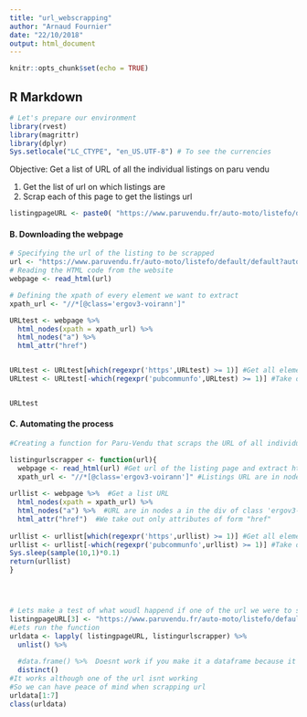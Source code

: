 ```yaml
---
title: "url_webscrapping"
author: "Arnaud Fournier"
date: "22/10/2018"
output: html_document
---
```


```r
knitr::opts_chunk$set(echo = TRUE)
```

## R Markdown
```r
# Let's prepare our environment
library(rvest)
library(magrittr)
library(dplyr)
Sys.setlocale("LC_CTYPE", "en_US.UTF-8") # To see the currencies
```





Objective: Get a list of URL of all the individual listings on paru vendu

1) Get the list of url on which listings are
2) Scrap each of this page to get the listings url



```r
listingpageURL <- paste0( "https://www.paruvendu.fr/auto-moto/listefo/default/default?auto-typeRech=&reaf=1&r2=&px1=&md=&codeINSEE=&lo=&ray=15&r=VVO00000&r1=&trub=&nrj=&pa=&km1=&npo=0&a0=&a1=&fulltext=&tr=&pf0=&pf1=&p=", c(1:1))
```




#### B. Downloading the webpage

```r
# Specifying the url of the listing to be scrapped
url <- "https://www.paruvendu.fr/auto-moto/listefo/default/default?auto-typeRech=&reaf=1&r2=&px1=&md=&codeINSEE=&lo=&ray=15&r=VVO00000&r1=&trub=&nrj=&pa=&km1=&npo=0&a0=&a1=&fulltext=&tr=&pf0=&pf1=&p=1"
# Reading the HTML code from the website
webpage <- read_html(url)
```




```r
# Defining the xpath of every element we want to extract
xpath_url <- "//*[@class='ergov3-voirann']"
```



```r


URLtest <- webpage %>% 
  html_nodes(xpath = xpath_url) %>% 
  html_nodes("a") %>% 
  html_attr("href") 


URLtest <- URLtest[which(regexpr('https',URLtest) >= 1)] #Get all elements from the node that contains a url - pattern is https
URLtest <- URLtest[-which(regexpr('pubcommunfo',URLtest) >= 1)] #Take out all elements that are adverts


URLtest
```

#### C. Automating the process

```r
#Creating a function for Paru-Vendu that scraps the URL of all individual listing

listingurlscrapper <- function(url){
  webpage <- read_html(url) #Get url of the listing page and extract html code
  xpath_url <- "//*[@class='ergov3-voirann']" #Listings URL are in nodes of class 'ergov3-voirann'
  
urllist <- webpage %>%  #Get a list URL
  html_nodes(xpath = xpath_url) %>% 
  html_nodes("a") %>%  #URL are in nodes a in the div of class 'ergov3-voirann'
  html_attr("href")  #We take out only attributes of form "href"
  
urllist <- urllist[which(regexpr('https',urllist) >= 1)] #Get all elements from the node that contains a url - pattern is https
urllist <- urllist[-which(regexpr('pubcommunfo',urllist) >= 1)] #Take out all elements that are adverts
Sys.sleep(sample(10,1)*0.1)
return(urllist)
}




# Lets make a test of what woudl happend if one of the url we were to scrap wasnt right
listingpageURL[3] <- "https://www.paruvendu.fr/auto-moto/listefo/default/default?auto-typeRech=&reaf=1&r2=&px1=&md=&codeINSEE=&lo=&ray=15&r=VVO00000&r1=&trub=&nrj=&pa=1=&npo=0&a0=&a1=&fulltext=&tr=&pf0=&pf1=&p=3"
#Lets run the function
urldata <- lapply( listingpageURL, listingurlscrapper) %>% 
  unlist() %>%
  
  #data.frame() %>%  Doesnt work if you make it a dataframe because it makes the object a factor - doesn't work with lapply (read_html function doesnt take factors)
  distinct()
#It works although one of the url isnt working
#So we can have peace of mind when scrapping url
urldata[1:7]
class(urldata)
```





